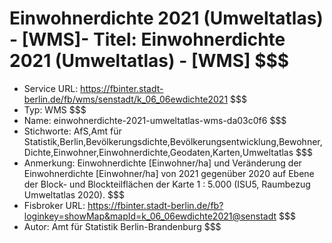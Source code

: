 # Einwohnerdichte 2021 (Umweltatlas) - [WMS]- Titel: Einwohnerdichte 2021 (Umweltatlas) - [WMS] $$$
- Service URL: https://fbinter.stadt-berlin.de/fb/wms/senstadt/k_06_06ewdichte2021 $$$
- Typ: WMS $$$
- Name: einwohnerdichte-2021-umweltatlas-wms-da03c0f6 $$$
- Stichworte: AfS,Amt für Statistik,Berlin,Bevölkerungsdichte,Bevölkerungsentwicklung,Bewohner,Dichte,Einwohner,Einwohnerdichte,Geodaten,Karten,Umweltatlas $$$
- Anmerkung: Einwohnerdichte [Einwohner/ha] und Veränderung der Einwohnerdichte [Einwohner/ha] von 2021 gegenüber 2020 auf Ebene der Block- und Blockteilflächen der Karte 1 : 5.000 (ISU5, Raumbezug Umweltatlas 2020). $$$
- Fisbroker URL: https://fbinter.stadt-berlin.de/fb?loginkey=showMap&mapId=k_06_06ewdichte2021@senstadt $$$
- Autor: Amt für Statistik Berlin-Brandenburg $$$
